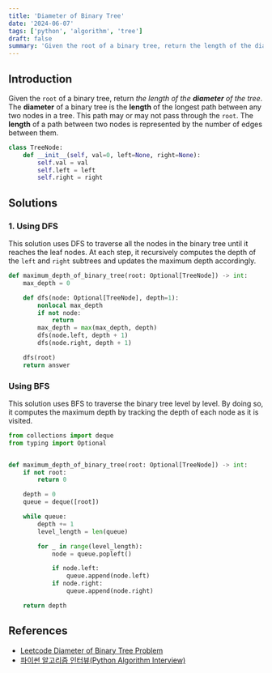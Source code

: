 ```yaml
---
title: 'Diameter of Binary Tree'
date: '2024-06-07'
tags: ['python', 'algorithm', 'tree']
draft: false
summary: 'Given the root of a binary tree, return the length of the diameter of the tree.'
---
```


## Introduction
Given the `root` of a binary tree, return _the length of the **diameter** of the tree_.
The **diameter** of a binary tree is the **length** of the longest path between any two nodes in a tree. 
This path may or may not pass through the `root`.
The **length** of a path between two nodes is represented by the number of edges between them.

```python:tree-node.py
class TreeNode:
    def __init__(self, val=0, left=None, right=None):
        self.val = val
        self.left = left
        self.right = right
```

## Solutions

### 1. Using DFS

This solution uses DFS to traverse all the nodes in the binary tree until it reaches the leaf nodes.
At each step, it recursively computes the depth of the `left` and `right` subtrees and updates the maximum depth accordingly.

```python:main.py
def maximum_depth_of_binary_tree(root: Optional[TreeNode]) -> int:
    max_depth = 0

    def dfs(node: Optional[TreeNode], depth=1):
        nonlocal max_depth
        if not node:
            return
        max_depth = max(max_depth, depth)
        dfs(node.left, depth + 1)
        dfs(node.right, depth + 1)

    dfs(root)
    return answer
```

### Using BFS

This solution uses BFS to traverse the binary tree level by level.
By doing so, it computes the maximum depth by tracking the depth of each node as it is visited.

```python:main.py
from collections import deque
from typing import Optional


def maximum_depth_of_binary_tree(root: Optional[TreeNode]) -> int:
    if not root:
        return 0

    depth = 0
    queue = deque([root])

    while queue:
        depth += 1
        level_length = len(queue)

        for _ in range(level_length):
            node = queue.popleft()

            if node.left:
                queue.append(node.left)
            if node.right:
                queue.append(node.right)

    return depth
```

## References

- [Leetcode Diameter of Binary Tree Problem](https://leetcode.com/problems/diameter-of-binary-tree)
- [파이썬 알고리즘 인터뷰(Python Algorithm Interview)](https://www.aladin.co.kr/shop/wproduct.aspx?ItemId=245495826)
